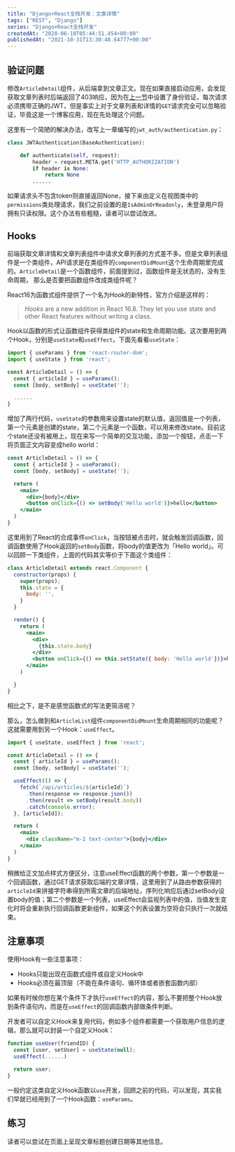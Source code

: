 ```yaml
---
title: "Django+React全栈开发：文章详情"
tags: ["REST", "Django"]
series: "Django+React全栈开发"
createdAt: "2020-06-10T05:44:51.454+00:00"
publishedAt: "2021-10-31T13:30:48.64777+00:00"
---
```


## 验证问题

修改`ArticleDetail`组件，从后端拿到文章正文。现在如果直接启动应用，会发现获取文章列表时后端返回了403响应，因为在[上一节](https://elliot00.com/posts/react-django-jwt)中设置了身份验证，每次请求必须携带正确的JWT，但是事实上对于文章列表和详情的`GET`请求完全可以忽略验证，毕竟这是一个博客应用，现在先处理这个问题。

这里有一个简陋的解决办法，改写上一章编写的`jwt_auth/authentication.py`：

```python
class JWTAuthentication(BaseAuthentication):

    def authenticate(self, request):
        header = request.META.get('HTTP_AUTHORIZATION')
        if header is None:
            return None
        ......
```

如果请求头不包含token则直接返回None，接下来由定义在视图类中的`permissions`类处理请求，我们之前设置的是`IsAdminOrReadonly`，未登录用户将拥有只读权限。这个办法有些粗糙，读者可以尝试改进。

## Hooks

前端获取文章详情和文章列表组件中请求文章列表的方式差不多。但是文章列表组件是一个类组件，API请求是在类组件的`componentDidMount`这个生命周期里完成的。`ArticleDetail`是一个函数组件，前面提到过，函数组件是无状态的，没有生命周期， 那么是否要把函数组件改成类组件呢？

React16为函数式组件提供了一个名为Hook的新特性，官方介绍是这样的：

> *Hooks* are a new addition in React 16.8. They let you use state and other React features without writing a class.

Hook以函数的形式让函数组件获得类组件的state和生命周期功能。这次要用到两个Hook，分别是`useState`和`useEffect`，下面先看看`useState`：

```jsx
import { useParams } from 'react-router-dom';
import { useState } from 'react';

const ArticleDetail = () => {
  const { articleId } = useParams();
  const [body, setBody] = useState('');

  ......
}

```

增加了两行代码，`useState`的参数用来设置state的默认值，返回值是一个列表，第一个元素是创建的state，第二个元素是一个函数，可以用来修改state。目前这个state还没有被用上，现在来写一个简单的交互功能，添加一个按钮，点击一下将页面正文内容变成hello world：

```jsx
const ArticleDetail = () => {
  const { articleId } = useParams();
  const [body, setBody] = useState('');

  return (
    <main>
      <div>{body}</div>
      <button onClick={() => setBody('Hello world')}>hello</button>
    </main>
  )
}
```

这里用到了React的合成事件`onClick`，当按钮被点击时，就会触发回调函数，回调函数使用了Hook返回的`setBody`函数，将body的值更改为「Hello world」。可以回顾一下类组件，上面的代码其实等价于下面这个类组件：

```jsx
class ArticleDetail extends react.Component {
  constructor(props) {
    super(props);
    this.state = {
      body: '',
    }
  }

  render() {
    return (
      <main>
        <div>
          {this.state.body}
        </div>
        <button onClick={() => this.setState({ body: 'Hello world'})}>hello</button>
      </main>
    )

  }
}
```

相比之下，是不是感觉函数式的写法更简洁呢？

那么，怎么做到和`ArticleList`组件`componentDidMount`生命周期相同的功能呢？这就需要用到另一个Hook：`useEffect`。

```jsx
import { useState, useEffect } from 'react';

const ArticleDetail = () => {
  const { articleId } = useParams();
  const [body, setBody] = useState('');

  useEffect(() => {
    fetch(`/api/articles/${articleId}`)
      .then(response => response.json())
      .then(result => setBody(result.body))
      .catch(console.error);
  }, [articleId]);

  return (
    <main>
      <div className="m-2 text-center">{body}</div>
    </main>
  )
}
```

稍微给正文加点样式方便区分，注意useEffect函数的两个参数，第一个参数是一个回调函数，通过GET请求获取后端的文章详情，这里用到了从路由参数获得的`articleId`来拼接字符串得到所需文章的后端地址，序列化响应后通过setBody设置body的值；第二个参数是一个列表，useEffect会监视列表中的值，当值发生变化时将会重新执行回调函数更新组件，如果这个列表设置为空将会只执行一次就结束。

## 注意事项

使用Hook有一些注意事项：

- Hooks只能出现在函数式组件或自定义Hook中
- Hooks必须在最顶层（不能在条件语句、循环体或者嵌套函数内部）

如果有时候你想在某个条件下才执行`useEffect`的内容，那么不要把整个Hook放到条件语句内，而是在`useEffect`的回调函数内部做条件判断。

开发者可以自定义Hook来复用代码，例如多个组件都需要一个获取用户信息的逻辑，那么就可以封装一个自定义Hook：

```jsx
function useUser(friendID) {
  const [user, setUser] = useState(null);
  useEffect(......)

  return user;
}
```

一般约定这类自定义Hook函数以`use`开发，回顾之前的代码，可以发现，其实我们早就已经用到了一个Hook函数：`useParams`。

## 练习

读者可以尝试在页面上呈现文章标题创建日期等其他信息。
